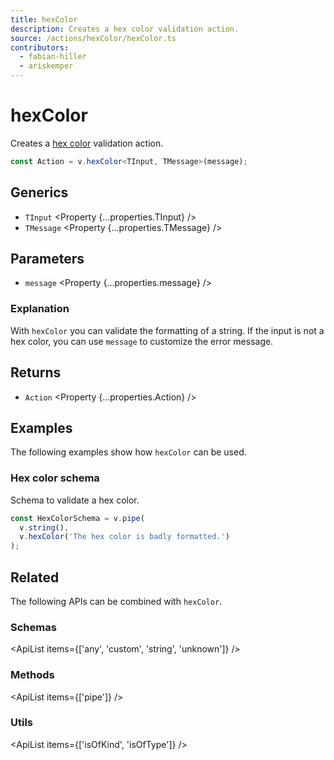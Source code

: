 ```yaml
---
title: hexColor
description: Creates a hex color validation action.
source: /actions/hexColor/hexColor.ts
contributors:
  - fabian-hiller
  - ariskemper
---
```



# hexColor

Creates a [hex color](https://en.wikipedia.org/wiki/Web_colors#Hex_triplet) validation action.

```ts
const Action = v.hexColor<TInput, TMessage>(message);
```

## Generics

- `TInput` <Property {...properties.TInput} />
- `TMessage` <Property {...properties.TMessage} />

## Parameters

- `message` <Property {...properties.message} />

### Explanation

With `hexColor` you can validate the formatting of a string. If the input is not a hex color, you can use `message` to customize the error message.

## Returns

- `Action` <Property {...properties.Action} />

## Examples

The following examples show how `hexColor` can be used.

### Hex color schema

Schema to validate a hex color.

```ts
const HexColorSchema = v.pipe(
  v.string(),
  v.hexColor('The hex color is badly formatted.')
);
```

## Related

The following APIs can be combined with `hexColor`.

### Schemas

<ApiList items={['any', 'custom', 'string', 'unknown']} />

### Methods

<ApiList items={['pipe']} />

### Utils

<ApiList items={['isOfKind', 'isOfType']} />
